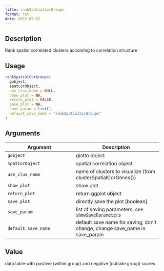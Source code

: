 ```yaml
--- 
title: rankSpatialCorGroups 
format: rst 
date: 2022-09-22 
--- 
```


## Description

Rank spatial correlated clusters according to correlation structure


## Usage

```r
rankSpatialCorGroups(
  gobject,
  spatCorObject,
  use_clus_name = NULL,
  show_plot = NA,
  return_plot = FALSE,
  save_plot = NA,
  save_param = list(),
  default_save_name = "rankSpatialCorGroups"
)
```


## Arguments

Argument      |Description
------------- |----------------
`gobject`     |     giotto object
`spatCorObject`     |     spatial correlation object
`use_clus_name`     |     name of clusters to visualize (from clusterSpatialCorGenes())
`show_plot`     |     show plot
`return_plot`     |     return ggplot object
`save_plot`     |     directly save the plot [boolean]
`save_param`     |     list of saving parameters, see [`showSaveParameters`](#showsaveparameters)
`default_save_name`     |     default save name for saving, don't change, change save_name in save_param


## Value

data.table with positive (within group) and negative (outside group) scores


